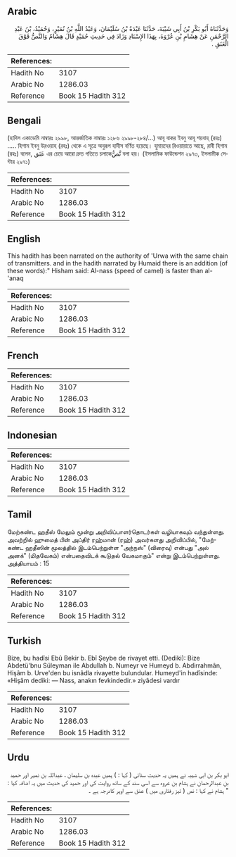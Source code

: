 ## Arabic


<div dir="rtl" lang="ar" style={{fontSize:'larger',backgroundColor:'#f8f9fa',padding:20}}>
وَحَدَّثَنَاهُ أَبُو بَكْرِ بْنُ أَبِي شَيْبَةَ، حَدَّثَنَا عَبْدَةُ بْنُ سُلَيْمَانَ، وَعَبْدُ اللَّهِ بْنُ نُمَيْرٍ، وَحُمَيْدُ، بْنُ عَبْدِ الرَّحْمَنِ عَنْ هِشَامِ بْنِ عُرْوَةَ، بِهَذَا الإِسْنَادِ وَزَادَ فِي حَدِيثِ حُمَيْدٍ قَالَ هِشَامٌ وَالنَّصُّ فَوْقَ الْعَنَقِ ‏.‏
</div>
<div style={{backgroundColor:'#f8f9fa',padding:20, marginBottom: 10}}><table> <thead> <tr> <th>References:</th> <th></th> </tr> </thead> <tbody><tr><td>Hadith No</td><td>3107</td></tr><tr><td>Arabic No</td><td>1286.03</td></tr><tr><td>Reference</td><td>Book 15 Hadith 312</td></tr></tbody></table></div>

## Bengali


<div dir="ltr" lang="bn" style={{fontSize:'larger',backgroundColor:'#f8f9fa',padding:20}}>
(হাদিস একাডেমি নাম্বারঃ ২৯৯৮, আন্তর্জাতিক নাম্বারঃ ১২৮৬ ২৯৯৮-২৮৪/...) আবূ বাকর ইবনু আবূ শয়বাহ্ (রহঃ) ..... হিশাম ইবনু উরওয়াহ (রহঃ) থেকে এ সূত্রে অনুরূপ হাদীস বর্ণিত হয়েছে। হুমায়দের রিওয়ায়াতে আছে, রাবী হিশাম (রহঃ) বলেন, عَنَق এর চেয়ে আরো দ্রুত গতিতে চলাকেنَّصُّ বলা হয়। (ইসলামিক ফাউন্ডেশন ২৯৭৩, ইসলামীক সেন্টার ২৯৭১)
</div>
<div style={{backgroundColor:'#f8f9fa',padding:20, marginBottom: 10}}><table> <thead> <tr> <th>References:</th> <th></th> </tr> </thead> <tbody><tr><td>Hadith No</td><td>3107</td></tr><tr><td>Arabic No</td><td>1286.03</td></tr><tr><td>Reference</td><td>Book 15 Hadith 312</td></tr></tbody></table></div>

## English


<div dir="ltr" lang="en" style={{fontSize:'larger',backgroundColor:'#f8f9fa',padding:20}}>
This hadith has been narrated on the authority of 'Urwa with the same chain of transmitters. and in the hadith narrated by Humaid there is an addition (of these words):" Hisham said: Al-nass (speed of camel) is faster than al-'anaq
</div>
<div style={{backgroundColor:'#f8f9fa',padding:20, marginBottom: 10}}><table> <thead> <tr> <th>References:</th> <th></th> </tr> </thead> <tbody><tr><td>Hadith No</td><td>3107</td></tr><tr><td>Arabic No</td><td>1286.03</td></tr><tr><td>Reference</td><td>Book 15 Hadith 312</td></tr></tbody></table></div>

## French


<div dir="ltr" lang="fr" style={{fontSize:'larger',backgroundColor:'#f8f9fa',padding:20}}>

</div>
<div style={{backgroundColor:'#f8f9fa',padding:20, marginBottom: 10}}><table> <thead> <tr> <th>References:</th> <th></th> </tr> </thead> <tbody><tr><td>Hadith No</td><td>3107</td></tr><tr><td>Arabic No</td><td>1286.03</td></tr><tr><td>Reference</td><td>Book 15 Hadith 312</td></tr></tbody></table></div>

## Indonesian


<div dir="ltr" lang="id" style={{fontSize:'larger',backgroundColor:'#f8f9fa',padding:20}}>

</div>
<div style={{backgroundColor:'#f8f9fa',padding:20, marginBottom: 10}}><table> <thead> <tr> <th>References:</th> <th></th> </tr> </thead> <tbody><tr><td>Hadith No</td><td>3107</td></tr><tr><td>Arabic No</td><td>1286.03</td></tr><tr><td>Reference</td><td>Book 15 Hadith 312</td></tr></tbody></table></div>

## Tamil


<div dir="ltr" lang="ta" style={{fontSize:'larger',backgroundColor:'#f8f9fa',padding:20}}>
மேற்கண்ட ஹதீஸ் மேலும் மூன்று அறிவிப்பாளர்தொடர்கள் வழியாகவும் வந்துள்ளது. அவற்றில் ஹுமைத் பின் அப்திர் ரஹ்மான் (ரஹ்) அவர்களது அறிவிப்பில், "மேற்கண்ட ஹதீஸின் மூலத்தில் இடம்பெற்றுள்ள "அந்நஸ்" (விரைவு) என்பது "அல் அனக்" (மிதவேகம்) என்பதைவிடக் கூடுதல் வேகமாகும்" என்று இடம்பெற்றுள்ளது. அத்தியாயம் : 15
</div>
<div style={{backgroundColor:'#f8f9fa',padding:20, marginBottom: 10}}><table> <thead> <tr> <th>References:</th> <th></th> </tr> </thead> <tbody><tr><td>Hadith No</td><td>3107</td></tr><tr><td>Arabic No</td><td>1286.03</td></tr><tr><td>Reference</td><td>Book 15 Hadith 312</td></tr></tbody></table></div>

## Turkish


<div dir="ltr" lang="tr" style={{fontSize:'larger',backgroundColor:'#f8f9fa',padding:20}}>
Bize, bu hadîsi Ebû Bekir b. Ebî Şeybe de rivayet etti. (Dediki): Bize Abdetü'bnu Süleyman ile Abdullah b. Numeyr ve Humeyd b. Abdirrahmân, Hişâm b. Urve'den bu isnâdla rivayette bulundular. Humeyd'in hadîsinde: «Hişâm dediki: — Nass, anakın fevkindedir.» ziyâdesi vardır
</div>
<div style={{backgroundColor:'#f8f9fa',padding:20, marginBottom: 10}}><table> <thead> <tr> <th>References:</th> <th></th> </tr> </thead> <tbody><tr><td>Hadith No</td><td>3107</td></tr><tr><td>Arabic No</td><td>1286.03</td></tr><tr><td>Reference</td><td>Book 15 Hadith 312</td></tr></tbody></table></div>

## Urdu


<div dir="rtl" lang="ur" style={{fontSize:'larger',backgroundColor:'#f8f9fa',padding:20}}>
ابو بکر بن ابی شیبہ نے ہمیں یہ حدیث سنائی ( کہا : ) ہمیں عبدہ بن سلیمان ، عبداللہ بن نمیر اور حمید بن عبدالرحمان نے ہشام بن عروہ سے اسی سند کے ساتھ روایت کی اور حمید کی حدیث میں یہ اضافہ کیا : " ہشام نے کہا : نص ( تیز رفتاری میں ) عنق سے اوپر کادرجہ ہے ۔
</div>
<div style={{backgroundColor:'#f8f9fa',padding:20, marginBottom: 10}}><table> <thead> <tr> <th>References:</th> <th></th> </tr> </thead> <tbody><tr><td>Hadith No</td><td>3107</td></tr><tr><td>Arabic No</td><td>1286.03</td></tr><tr><td>Reference</td><td>Book 15 Hadith 312</td></tr></tbody></table></div>